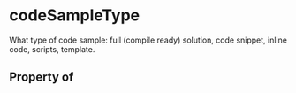 # codeSampleType

What type of code sample: full (compile ready) solution, code snippet, inline code, scripts, template.

## Property of



